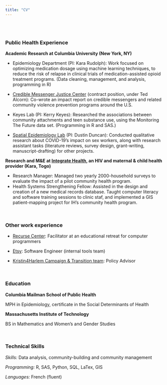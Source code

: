 ```yaml
---
title: "CV"
---
```


<br><br>

### Public Health Experience

**Academic Research at Columbia University (New York, NY)**

* Epidemiology Department (PI: Kara Rudolph): Work focused on optimizing medication dosage using machine learning techniques, to reduce the risk of relapse in clinical trials of medication-assisted opioid treatment programs. (Data cleaning, management, and analysis, programming in R)

* [Credible Messenger Justice Center](https://cmjcenter.org/) (contract position, under Ted Alcorn): Co-wrote an impact report on credible messengers and related community violence prevention programs around the U.S.

* Keyes Lab (PI: Kerry Keyes): Researched the associations between community attachments and teen substance use, using the Monitoring The Future data set. (Programming in R and SAS.)

* [Spatial Epidemiology Lab](https://www.spatialepilab.org/) (PI: Dustin Duncan): Conducted qualitative research about COVID-19’s impact on sex workers, along with research assistant tasks (literature reviews, survey design, grant-writing, manuscript-drafting) for other projects.

**Research and M&E at [Integrate Health](https://integratehealth.org/), an HIV and maternal & child health provider (Kara, Togo)**

* Research Manager: Managed two yearly 2000-household surveys to evaluate the impact of a pilot community health program.
* Health Systems Strengthening Fellow: Assisted in the design and creation of a new medical records database. Taught computer literacy and software training sessions to clinic staf, and implemented a GIS patient-mapping project for IH’s community health program.

<br>

### Other work experience 

* [Recurse Center](https://recurse.com): Facilitator at an educational retreat for computer programmers

* [Etsy](https://etsy.com): Software Engineer (internal tools team)

* [Kristin4Harlem Campaign & Transition team](https://kristinforharlem.com): Policy Advisor

<br>

### Education

**Columbia Mailman School of Public Health**

MPH in Epidemiology, certificate in the Social Determinants of Health

**Massachusetts Institute of Technology**

BS in Mathematics and Women’s and Gender Studies

<br>

### Technical Skills

*Skills:* Data analysis, community-building and community management

*Programming:* R, SAS, Python, SQL, LaTex, GIS

*Languages:* French (fluent)
